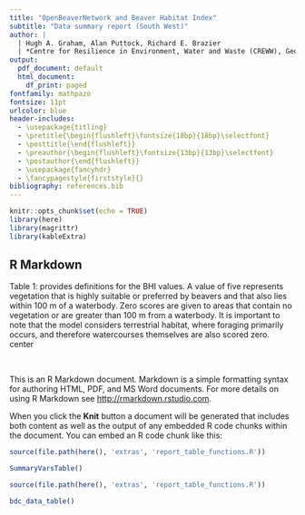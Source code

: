 ```yaml
---
title: "OpenBeaverNetwork and Beaver Habitat Index"
subtitle: "Data summary report (South West)"
author: | 
  | Hugh A. Graham, Alan Puttock, Richard E. Brazier
  | *Centre for Resilience in Environment, Water and Waste (CREWW), Geography, College of Life and  Environmental Sciences, University of Exeter, Exeter, UK*
output:
  pdf_document: default
  html_document:
    df_print: paged
fontfamily: mathpazo
fontsize: 11pt
urlcolor: blue
header-includes:
  - \usepackage{titling}
  - \pretitle{\begin{flushleft}\fontsize{18bp}{18bp}\selectfont}
  - \posttitle{\end{flushleft}}
  - \preauthor{\begin{flushleft}\fontsize{13bp}{13bp}\selectfont}
  - \postauthor{\end{flushleft}}
  - \usepackage{fancyhdr}
  - \fancypagestyle{firststyle}{}
bibliography: references.bib
---
```


```{=tex}
\thispagestyle{firststyle}
\lhead{\includegraphics[height=1.2cm]{C:/HG_Projects/BeaverNetwork-GB/extras/logos/CREWW_logo.png}} 
\rhead{\includegraphics[height=1.2cm]{C:/HG_Projects/BeaverNetwork-GB/extras/logos/logo.png}}
```
```r
knitr::opts_chunk$set(echo = TRUE)
library(here)
library(magrittr)
library(kableExtra)
```

## R Markdown

Table 1: provides definitions for the BHI values. A value of five represents vegetation that is highly suitable or preferred by beavers and that also lies within 100 m of a waterbody. Zero scores are given to areas that contain no vegetation or are greater than 100 m from a waterbody. It is important to note that the model considers terrestrial habitat, where foraging primarily occurs, and therefore watercourses themselves are also scored zero. center

 

This is an R Markdown document. Markdown is a simple formatting syntax for authoring HTML, PDF, and MS Word documents. For more details on using R Markdown see <http://rmarkdown.rstudio.com>.

When you click the **Knit** button a document will be generated that includes both content as well as the output of any embedded R code chunks within the document. You can embed an R code chunk like this:

```r
source(file.path(here(), 'extras', 'report_table_functions.R'))

SummaryVarsTable()

```

```r
source(file.path(here(), 'extras', 'report_table_functions.R'))

bdc_data_table()

```

<!-- ```{r setup2, include=FALSE} -->

<!-- knitr::opts_chunk$set(echo = TRUE) -->

<!-- library(sf) -->

<!-- library(tmap) -->

<!-- library(stars) -->

<!-- library(maptiles) -->

<!-- library(tidyr) -->

<!-- library(here) -->

<!-- library(dplyr) -->

<!-- library(kableExtra) -->

<!-- source(file.path(here(), 'extras', 'report_table_functions.R')) -->

<!-- ``` -->

<!-- ```{r Load Data, include=FALSE} -->

<!-- bdc <- read_sf(file.path(here::here(),'bdc_out/BeaverNetwork_SouthWest.gpkg')) -->

<!-- bdc_join <- read_sf(file.path(here(),'bdc_out/BeavNet_CountySumm_SouthWest.gpkg')) -->

<!-- # bdc_osm <- get_tiles(bdc, crop = TRUE, zoom = 8) -->

<!-- # get basemap -->

<!-- bdc_osm <- get_tiles(st_buffer(bdc_join, 10000), crop = TRUE, zoom = 9,  -->

<!--                      provider=  "Stamen.TerrainBackground", -->

<!--                      apikey = '6b63726a1a684ed986f42097f8b3e00c') -->

<!-- bhi <- stars::read_stars(file.path(here::here(),'bfi_out/SouthWest_Out/bhi_SouthWest.tif')) -->

<!-- ``` -->

<!-- ## Introduction -->

<!-- This document accompanies the following the datasets: Beaver Habitat Index (BHI) and OpenBeaverNetwork. Both of these datasets are derived from open source products and are therefore free to share with acknowledgement of Graham, et al. (2020). The difference between these data and those originally published is that proprietary data are no longer used. Of most importance is the replacement of the Ordnance Survey (OS) MasteMap river network with the OS open rivers network. -->

<!-- ## Beaver Habitat Index (BHI) -->

<!-- The Beaver Habitat Index describes the suitability of landcover for beaver forage. Regions > 100m from the edges of waterbodies are considered unsuitable because beavers are semi-aquatic and therefore foraging at this distance from water is rare. This dataset is equivalent to the Beaver Forage Index (BFI) described in Graham et al. (2020); however the BFI does not consider distance from water. Here, we provide the BHI at two resolutions: 10 m (full resolution) and 1 km (resampled). The resampled data is useful for regional/national scale interpretation where as the 10 m data provides reach/local scale understanding. -->

<!-- ### BHI Method Summary -->

<!-- <div style="page-break-after: always; visibility: hidden">  -->

<!-- \pagebreak  -->

<!-- </div> -->

<!-- Some methods... -->

<!-- ```{r Beaver Habitat Index, echo=FALSE, warning=FALSE,message=FALSE,error=FALSE, results='hide',fig.keep='all'} -->

<!-- tm_shape(bdc_osm, bbox=st_bbox(bdc))+ -->

<!--   tm_rgb(alpha=0.4,legend.show = FALSE)+ -->

<!-- tm_shape(bhi) + -->

<!--   tm_raster(palette='YlGnBu', -->

<!--             labels = c('Unsuitable: <=1', 'Barely: 2','Moderate: 3',  -->

<!--                        'Suitable: 4', 'Highly Suitable: 5'), -->

<!--             title = 'Beaver Forage Index') + -->

<!--   tm_compass(position=c("right", "top")) + -->

<!--   tm_scale_bar(position=c("right", "bottom"))+ -->

<!--   tm_layout(legend.title.fontfamily='serif', -->

<!--             legend.text.fontfamily='serif', -->

<!--             legend.title.size = 1.1) -->

<!-- ``` -->

<!-- *Figure 2: Beaver Habitat Index (BHI). Ranges from 0-5...* -->

